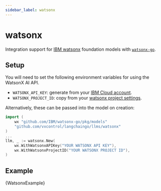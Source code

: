 ```yaml
---
sidebar_label: watsonx
---
```



# watsonx

Integration support for [IBM watsonx](https://www.ibm.com/watsonx) foundation models with [`watsonx-go`](https://github.com/IBM/watsonx-go
).

## Setup

You will need to set the following environment variables for using the WatsonX AI API.

- `WATSONX_API_KEY`: generate from your [IBM Cloud account](https://cloud.ibm.com/iam/apikeys).
- `WATSONX_PROJECT_ID`: copy from your [watsonx project settings](https://dataplatform.cloud.ibm.com/projects/?context=wx).

Alternatively, these can be passed into the model on creation:

```go
import (
	wx "github.com/IBM/watsonx-go/pkg/models"
    "github.com/vxcontrol/langchaingo/llms/watsonx"
)
...
llm, _ := watsonx.New(
    wx.WithWatsonxAPIKey("YOUR WATSONX API KEY"),
    wx.WithWatsonxProjectID("YOUR WATSONX PROJECT ID"),
)
```

## Example

<CodeBlock language="go">{WatsonxExample}</CodeBlock>
